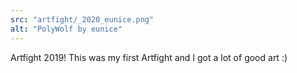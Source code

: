 ---
src: "artfight/_2020_eunice.png"
alt: "PolyWolf by eunice"
---

Artfight 2019! This was my first Artfight and I got a lot of good art :)
